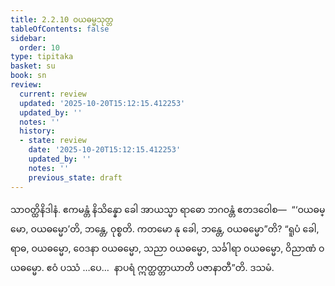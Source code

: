 ```yaml
---
title: 2.2.10 ဝယဓမ္မသုတ္တ
tableOfContents: false
sidebar:
  order: 10
type: tipitaka
basket: su
book: sn
review:
  current: review
  updated: '2025-10-20T15:12:15.412253'
  updated_by: ''
  notes: ''
  history:
  - state: review
    date: '2025-10-20T15:12:15.412253'
    updated_by: ''
    notes: ''
    previous_state: draft
---
```



<DynamicBreadcrumb />


<ReviewStatus review={frontmatter.review} showDetails={true} />

<HypothesisAnnotation frontmatter={frontmatter} />

<Division number="179" book="sn" e="ch" v="18" p="305">

<Paragraph number="866" book="sn">
သာဝတ္ထိနိဒါနံ. ဧကမန္တံ နိသိန္နော ခေါ အာယသ္မာ ရာဓော ဘဂဝန္တံ ဧတဒဝေါစ—  “‘ဝယဓမ္မော, ဝယဓမ္မော’တိ, ဘန္တေ, ဝုစ္စတိ. ကတမော နု ခေါ, ဘန္တေ, ဝယဓမ္မော”တိ? “ရူပံ ခေါ, ရာဓ, ဝယဓမ္မော, ဝေဒနာ ဝယဓမ္မော, သညာ ဝယဓမ္မော, သင်္ခါရာ ဝယဓမ္မော, ဝိညာဏံ ဝယဓမ္မော. ဧဝံ ပဿံ …ပေ…  နာပရံ ဣတ္ထတ္တာယာတိ ပဇာနာတီ”တိ.

</Paragraph>
</Division>

<Paragraph number="867" type="center" book="sn">
ဒသမံ.
</Paragraph>